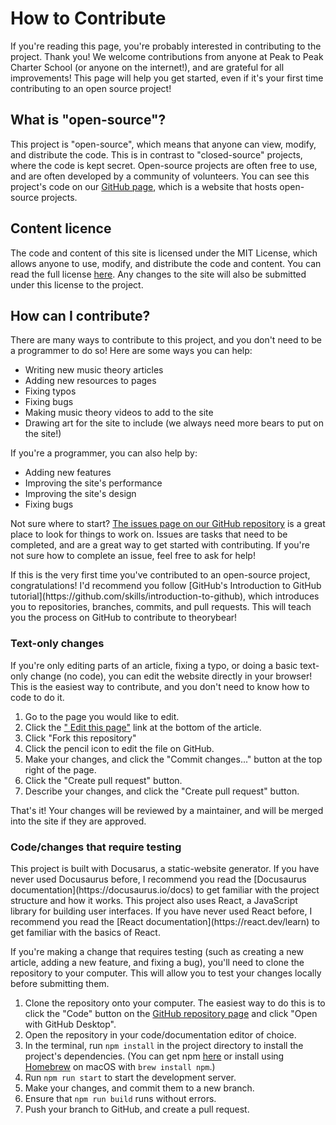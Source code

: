 
# How to Contribute

If you're reading this page, you're probably interested in contributing to the project. Thank you! We welcome contributions from anyone at Peak to Peak Charter School (or anyone on the internet!), and are grateful for all improvements! This page will help you get started, even if it's your first time contributing to an open source project!

## What is "open-source"?

This project is "open-source", which means that anyone can view, modify, and distribute the code. This is in contrast to "closed-source" projects, where the code is kept secret. Open-source projects are often free to use, and are often developed by a community of volunteers. You can see this project's code on our [GitHub page](https://github.com/thatrobotdev/theorybear), which is a website that hosts open-source projects.

## Content licence

The code and content of this site is licensed under the MIT License, which allows anyone to use, modify, and distribute the code and content. You can read the full license [here](https://github.com/thatrobotdev/theorybear/blob/main/LICENSE). Any changes to the site will also be submitted under this license to the project.

## How can I contribute?

There are many ways to contribute to this project, and you don't need to be a programmer to do so! Here are some ways you can help:

- Writing new music theory articles
- Adding new resources to pages
- Fixing typos
- Fixing bugs
- Making music theory videos to add to the site
- Drawing art for the site to include (we always need more bears to put on the site!)

If you're a programmer, you can also help by:

- Adding new features
- Improving the site's performance
- Improving the site's design
- Fixing bugs

Not sure where to start? [The issues page on our GitHub repository](https://github.com/thatrobotdev/theorybear/issues) is a great place to look for things to work on. Issues are tasks that need to be completed, and are a great way to get started with contributing. If you're not sure how to complete an issue, feel free to ask for help!

<Admonition type="info" title="First-time contributors">
    If this is the very first time you've contributed to an open-source project, congratulations! I'd recommend you follow [GitHub's Introduction to GitHub tutorial](https://github.com/skills/introduction-to-github), which introduces you to repositories, branches, commits, and pull requests. This will teach you the process on GitHub to contribute to theorybear!
</Admonition>

### Text-only changes

If you're only editing parts of an article, fixing a typo, or doing a basic text-only change (no code), you can edit the website directly in your browser! This is the easiest way to contribute, and you don't need to know how to code to do it.

1. Go to the page you would like to edit.
2. Click the ["<IconEdit /> Edit this page"](https://github.com/thatrobotdev/theorybear/tree/main/docs/how-to-contribute.mdx) link at the bottom of the article.
3. Click "Fork this repository"
4. Click the pencil icon to edit the file on GitHub.
5. Make your changes, and click the "Commit changes..." button at the top right of the page.
6. Click the "Create pull request" button.
7. Describe your changes, and click the "Create pull request" button.

That's it! Your changes will be reviewed by a maintainer, and will be merged into the site if they are approved.

### Code/changes that require testing

<Admonition type="info" title="First-time contributors">
    This project is built with Docusarus, a static-website generator. If you have never used Docusaurus before, I recommend you read the [Docusaurus documentation](https://docusaurus.io/docs) to get familiar with the project structure and how it works. This project also uses React, a JavaScript library for building user interfaces. If you have never used React before, I recommend you read the [React documentation](https://react.dev/learn) to get familiar with the basics of React.
</Admonition>

If you're making a change that requires testing (such as creating a new article, adding a new feature, and fixing a bug), you'll need to clone the repository to your computer. This will allow you to test your changes locally before submitting them.

1. Clone the repository onto your computer. The easiest way to do this is to click the "Code" button on the [GitHub repository page](https://github.com/thatrobotdev/theorybear) and click "Open with GitHub Desktop".
2. Open the repository in your code/documentation editor of choice.
3. In the terminal, run `npm install` in the project directory to install the project's dependencies. (You can get npm [here](https://www.npmjs.com/get-npm) or install using [Homebrew](https://brew.sh/) on macOS with `brew install npm`.)
4. Run `npm run start` to start the development server.
5. Make your changes, and commit them to a new branch.
6. Ensure that `npm run build` runs without errors.
7. Push your branch to GitHub, and create a pull request.
